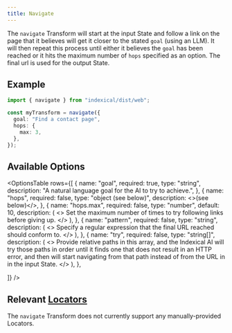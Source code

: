```yaml
---
title: Navigate
---
```



The `navigate` Transform will start at the input State and follow a link on the page that it believes will get it closer to the stated `goal` (using an LLM). It will then repeat this process until either it believes the `goal` has been reached or it hits the maximum number of `hops` specified as an option. The final url is used for the output State.

## Example

```ts
import { navigate } from "indexical/dist/web";

const myTransform = navigate({
  goal: "Find a contact page",
  hops: {
    max: 3,
  },
});
```

## Available Options

<OptionsTable
  rows={[
    {
      name: "goal",
      required: true,
      type: "string",
      description: "A natural language goal for the AI to try to achieve.",
    },
    {
      name: "hops",
      required: false,
      type: "object (see below)",
      description: <>(see below)</>,
    },
    {
      name: "hops.max",
      required: false,
      type: "number",
      default: 10,
      description: (
        <>
          Set the maximum number of times to try following links before giving
          up.
        </>
      ),
    },
    {
      name: "pattern",
      required: false,
      type: "string",
      description: (
        <>
          Specify a regular expression that the final URL reached should conform
          to.
        </>
      ),
    },
    {
      name: "try",
      required: false,
      type: "string[]",
      description: (
        <>
          Provide relative paths in this array, and the Indexical AI will try
          those paths in order until it finds one that does not result in an
          HTTP error, and then will start navigating from that path instead of
          from the URL in in the input State.
        </>
      ),
    },

]}
/>

## Relevant [Locators](/start/locators)

The `navigate` Transform does not currently support any manually-provided Locators.
